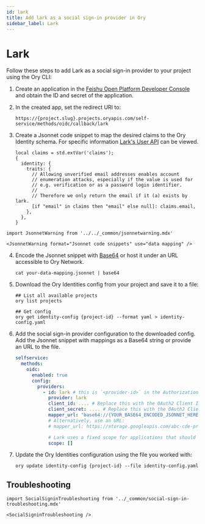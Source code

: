 ```yaml
---
id: lark
title: Add lark as a social sign-in provider in Ory
sidebar_label: Lark
---
```


# Lark

Follow these steps to add Lark as a social sign-in provider to your project using the Ory CLI:

1. Create an application in the [Feishu Open Platform Developer Console](https://open.feishu.cn/app) and obtain the ID and secret
   of the application.
2. In the created app, set the redirect URI to:

   ```shell
   https://{project.slug}.projects.oryapis.com/self-service/methods/oidc/callback/lark
   ```

3. Create a Jsonnet code snippet to map the desired claims to the Ory Identity schema. For specific information
   [Lark's User API](https://open.feishu.cn/document/common-capabilities/sso/api/get-user-info) can be viewed.

   ```jsonnet
   local claims = std.extVar('claims');
   {
     identity: {
       traits: {
         // Allowing unverified email addresses enables account
         // enumeration attacks, especially if the value is used for
         // e.g. verification or as a password login identifier.
         //
         // Therefore we only return the email if it (a) exists by lark.
         [if "email" in claims then "email" else null]: claims.email,
       },
     },
   }
   ```

```mdx-code-block
import JsonnetWarning from '../../_common/jsonnetwarning.mdx'

<JsonnetWarning format="Jsonnet code snippets" use="data mapping" />
```

4. Encode the Jsonnet snippet with [Base64](https://www.base64encode.org/) or host it under an URL accessible to Ory Network.

   ```shell
   cat your-data-mapping.jsonnet | base64
   ```

5. Download the Ory Identities config from your project and save it to a file:

   ```shell
   ## List all available projects
   ory list projects

   ## Get config
   ory get identity-config {project-id} --format yaml > identity-config.yaml
   ```

6. Add the social sign-in provider configuration to the downloaded config. Add the Jsonnet snippet with mappings as a Base64
   string or provide an URL to the file.

   ```yaml
   selfservice:
     methods:
       oidc:
         enabled: true
         config:
           providers:
             - id: lark # this is `<provider-id>` in the Authorization callback URL. DO NOT CHANGE IT ONCE SET!
               provider: lark
               client_id: .... # Replace this with the OAuth2 Client ID provided by lark
               client_secret: .... # Replace this with the OAuth2 Client Secret provided by lark
               mapper_url: "base64://{YOUR_BASE64_ENCODED_JSONNET_HERE}"
               # Alternatively, use an URL:
               # mapper_url: https://storage.googleapis.com/abc-cde-prd/9cac9717f007808bf17f22ce7f4295c739604b183f05ac4afb4

               # Lark uses a fixed scope for applications that should be configured on its admin page. therefore you can use an empty scope list here.
               scope: []
   ```

7. Update the Ory Identities configuration using the file you worked with:

   ```shell
   ory update identity-config {project-id} --file identity-config.yaml
   ```

## Troubleshooting

```mdx-code-block
import SocialSigninTroubleshooting from '../_common/social-sign-in-troubleshooting.mdx'

<SocialSigninTroubleshooting />
```
